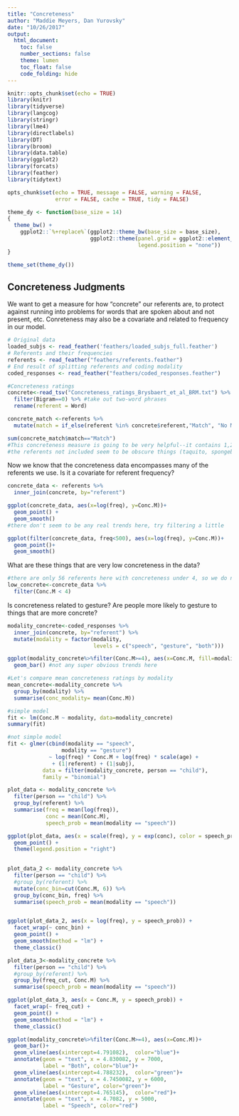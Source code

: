 ```yaml
---
title: "Concreteness"
author: "Maddie Meyers, Dan Yurovsky"
date: "10/26/2017"
output:
  html_document:
    toc: false
    number_sections: false
    theme: lumen
    toc_float: false
    code_folding: hide
---
```


```r
knitr::opts_chunk$set(echo = TRUE)
library(knitr)
library(tidyverse)
library(langcog)
library(stringr) 
library(lme4)
library(directlabels)
library(DT)
library(broom)
library(data.table)
library(ggplot2)
library(forcats)
library(feather)
library(tidytext)

opts_chunk$set(echo = TRUE, message = FALSE, warning = FALSE, 
               error = FALSE, cache = TRUE, tidy = FALSE)

theme_dy <- function(base_size = 14) 
{
  theme_bw() +   
    ggplot2::`%+replace%`(ggplot2::theme_bw(base_size = base_size),
                          ggplot2::theme(panel.grid = ggplot2::element_blank(), 
                                         legend.position = "none"))
}

theme_set(theme_dy())
```

## Concreteness Judgments
We want to get a measure for how "concrete" our referents are, to protect against running into problems for words that are spoken about and not present, etc. Conreteness may also be a covariate and related to frequency in our model. 
```r
# Original data
loaded_subjs <- read_feather('feathers/loaded_subjs_full.feather')
# Referents and their frequencies
referents <- read_feather("feathers/referents.feather")
# End result of splitting referents and coding modality
coded_responses <- read_feather("feathers/coded_responses.feather")

#Concreteness ratings
concrete<-read_tsv("Concreteness_ratings_Brysbaert_et_al_BRM.txt") %>%
  filter(Bigram==0) %>% #take out two-word phrases
  rename(referent = Word)
```


```r
concrete_match <-referents %>%
  mutate(match = if_else(referent %in% concrete$referent,"Match", "No Match"))

sum(concrete_match$match=="Match")
#This concreteness measure is going to be very helpful--it contains 1,266 referents from the data set and only 325 are not included
#the referents not included seem to be obscure things (taquito, spongebob, digger_truck, rice_krispie, grilled_cheese, cheeto, etc.)
```

Now we know that the concreteness data encompasses many of the referents we use. Is it a covariate for referent frequency?
```r
concrete_data <- referents %>%
  inner_join(concrete, by="referent")

ggplot(concrete_data, aes(x=log(freq), y=Conc.M))+
  geom_point() +
  geom_smooth()
#there don't seem to be any real trends here, try filtering a little

ggplot(filter(concrete_data, freq<500), aes(x=log(freq), y=Conc.M))+
  geom_point()+
  geom_smooth()
```

What are these things that are very low concreteness in the data?
```r
#there are only 56 referents here with concreteness under 4, so we do not have to really worry. A lot of these are words like angel, ghoul, etc. 
low_concrete<-concrete_data %>% 
  filter(Conc.M < 4)
```

Is concreteness related to gesture? Are people more likely to gesture to things that are more concrete?
```r
modality_concrete<-coded_responses %>%
  inner_join(concrete, by="referent") %>%
  mutate(modality = factor(modality, 
                           levels = c("speech", "gesture", "both")))

ggplot(modality_concrete%>%filter(Conc.M>=4), aes(x=Conc.M, fill=modality)) +
  geom_bar() #not any super obvious trends here

#Let's compare mean concreteness ratings by modality
mean_concrete<-modality_concrete %>%
  group_by(modality) %>%
  summarise(conc_modality= mean(Conc.M)) 

```

```r
#simple model
fit <- lm(Conc.M ~ modality, data=modality_concrete)
summary(fit)

#not simple model
fit <- glmer(cbind(modality == "speech", 
                 modality == "gesture") 
             ~ log(freq) * Conc.M + log(freq) * scale(age) +
              + (1|referent) + (1|subj), 
           data = filter(modality_concrete, person == "child"),
           family = "binomial")
```

```r
plot_data <- modality_concrete %>%
  filter(person == "child") %>%
  group_by(referent) %>%
  summarise(freq = mean(log(freq)),
            conc = mean(Conc.M),
            speech_prob = mean(modality == "speech"))

ggplot(plot_data, aes(x = scale(freq), y = exp(conc), color = speech_prob)) + 
  geom_point() +
  theme(legend.position = "right")
  

plot_data_2 <- modality_concrete %>%
  filter(person == "child") %>%
  #group_by(referent) %>%
  mutate(conc_bin=cut(Conc.M, 6)) %>%
  group_by(conc_bin, freq) %>%
  summarise(speech_prob = mean(modality == "speech")) 


ggplot(plot_data_2, aes(x = log(freq), y = speech_prob)) +
  facet_wrap(~ conc_bin) +
  geom_point() +
  geom_smooth(method = "lm") +
  theme_classic()

plot_data_3<-modality_concrete %>%
  filter(person == "child") %>%
  #group_by(referent) %>%
  group_by(freq_cut, Conc.M) %>%
  summarise(speech_prob = mean(modality == "speech"))

ggplot(plot_data_3, aes(x = Conc.M, y = speech_prob)) +
  facet_wrap(~ freq_cut) +
  geom_point() +
  geom_smooth(method = "lm") +
  theme_classic()

```


```r
ggplot(modality_concrete%>%filter(Conc.M>=4), aes(x=Conc.M))+
  geom_bar()+
  geom_vline(aes(xintercept=4.791082),  color="blue")+
  annotate(geom = "text", x = 4.830082, y = 7000, 
           label = "Both", color="blue")+
  geom_vline(aes(xintercept=4.788232),  color="green")+
  annotate(geom = "text", x = 4.7450082, y = 6000, 
           label = "Gesture", color="green")+
  geom_vline(aes(xintercept=4.765145),  color="red")+
  annotate(geom = "text", x = 4.7082, y = 5000, 
           label = "Speech", color="red")
```




